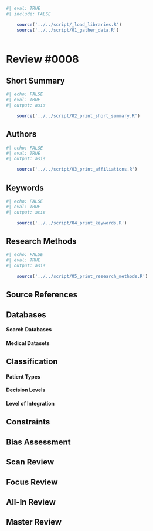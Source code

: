 ```r
#| eval: TRUE
#| include: FALSE

    source('../../script/_load_libraries.R')
    source('../../script/01_gather_data.R')
    
```

# Review #0008 {.unnumbered}

## Short Summary

```r
#| echo: FALSE
#| eval: TRUE
#| output: asis

    source('../../script/02_print_short_summary.R')
```

## Authors

```r
#| echo: FALSE
#| eval: TRUE
#| output: asis

    source('../../script/03_print_affiliations.R')
```

## Keywords

```r
#| echo: FALSE
#| eval: TRUE
#| output: asis

    source('../../script/04_print_keywords.R')
```

## Research Methods

```r
#| echo: FALSE
#| eval: TRUE
#| output: asis

    source('../../script/05_print_research_methods.R')
```

## Source References

## Databases

#### Search Databases

#### Medical Datasets

## Classification

#### Patient Types

#### Decision Levels

#### Level of Integration

## Constraints

## Bias Assessment

## Scan Review

## Focus Review

## All-In Review

## Master Review

